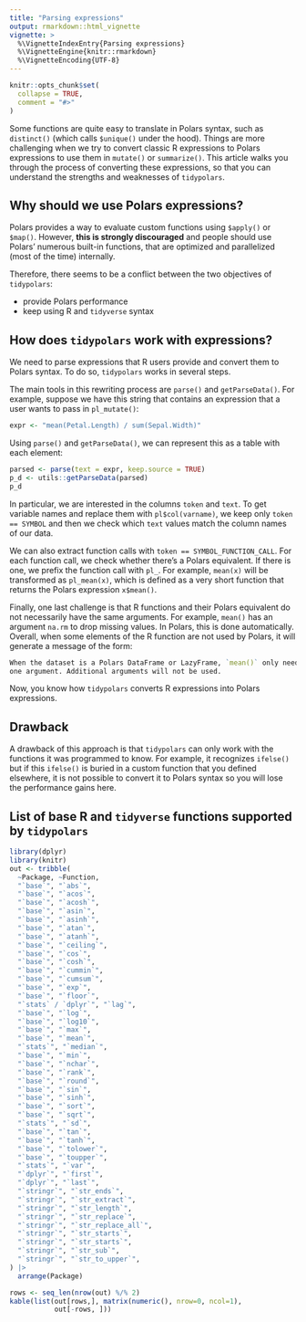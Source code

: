 ---
title: "Parsing expressions"
output: rmarkdown::html_vignette
vignette: >
  %\VignetteIndexEntry{Parsing expressions}
  %\VignetteEngine{knitr::rmarkdown}
  %\VignetteEncoding{UTF-8}
---

```{r, include = FALSE}
knitr::opts_chunk$set(
  collapse = TRUE,
  comment = "#>"
)
```

Some functions are quite easy to translate in Polars syntax, such as `distinct()`
(which calls `$unique()` under the hood). Things are more challenging when we
try to convert classic R expressions to Polars expressions to use them in 
`mutate()` or `summarize()`. This article walks you through the process of 
converting these expressions, so that you can understand the strengths and 
weaknesses of `tidypolars`.


## Why should we use Polars expressions?

Polars provides a way to evaluate custom functions using `$apply()` or `$map()`.
However, **this is strongly discouraged** and people should use Polars' numerous
built-in functions, that are optimized and parallelized (most of the time) 
internally.

Therefore, there seems to be a conflict between the two objectives of `tidypolars`:

* provide Polars performance
* keep using R and `tidyverse` syntax


## How does `tidypolars` work with expressions? 

We need to parse expressions that R users provide and convert them to Polars 
syntax. To do so, `tidypolars` works in several steps.

The main tools in this rewriting process are `parse()` and `getParseData()`. For
example, suppose we have this string that contains an expression that a user wants
to pass in `pl_mutate()`:

```{r}
expr <- "mean(Petal.Length) / sum(Sepal.Width)"
```

Using `parse()` and `getParseData()`, we can represent this as a table with each
element:

```{r}
parsed <- parse(text = expr, keep.source = TRUE)
p_d <- utils::getParseData(parsed)
p_d
```

In particular, we are interested in the columns `token` and `text`. To get variable
names and replace them with `pl$col(varname)`, we keep only `token == SYMBOL` and 
then we check which `text` values match the column names of our data. 

We can also extract function calls with `token == SYMBOL_FUNCTION_CALL`. For each
function call, we check whether there's a Polars equivalent. If there is 
one, we prefix the function call with `pl_`. For example, `mean(x)` will be 
transformed as `pl_mean(x)`, which is defined as a very short function that
returns the Polars expression `x$mean()`.

Finally, one last challenge is that R functions and their Polars equivalent 
do not necessarily have the same arguments. For example, `mean()` has an argument
`na.rm` to drop missing values. In Polars, this is done automatically. Overall,
when some elements of the R function are not used by Polars, it will generate
a message of the form:

```r
When the dataset is a Polars DataFrame or LazyFrame, `mean()` only needs 
one argument. Additional arguments will not be used. 

```

Now, you know how `tidypolars` converts R expressions into Polars expressions.


## Drawback

A drawback of this approach is that `tidypolars` can only work with the functions
it was programmed to know. For example, it recognizes `ifelse()` but if this
`ifelse()` is buried in a custom function that you defined elsewhere,
it is not possible to convert it to Polars syntax so you will lose the 
performance gains here.


## List of base R and `tidyverse` functions supported by `tidypolars` 


```{r echo=FALSE, message=FALSE}
library(dplyr)
library(knitr)
out <- tribble(
  ~Package, ~Function,
  "`base`", "`abs`",
  "`base`", "`acos`", 
  "`base`", "`acosh`", 
  "`base`", "`asin`",
  "`base`", "`asinh`", 
  "`base`", "`atan`", 
  "`base`", "`atanh`",
  "`base`", "`ceiling`",
  "`base`", "`cos`", 
  "`base`", "`cosh`",
  "`base`", "`cummin`",
  "`base`", "`cumsum`", 
  "`base`", "`exp`", 
  "`base`", "`floor`",
  "`stats` / `dplyr`", "`lag`",
  "`base`", "`log`", 
  "`base`", "`log10`",
  "`base`", "`max`", 
  "`base`", "`mean`", 
  "`stats`", "`median`", 
  "`base`", "`min`",
  "`base`", "`nchar`",
  "`base`", "`rank`",
  "`base`", "`round`",
  "`base`", "`sin`", 
  "`base`", "`sinh`", 
  "`base`", "`sort`",  
  "`base`", "`sqrt`", 
  "`stats`", "`sd`", 
  "`base`", "`tan`", 
  "`base`", "`tanh`",
  "`base`", "`tolower`",
  "`base`", "`toupper`",
  "`stats`", "`var`",
  "`dplyr`", "`first`",
  "`dplyr`", "`last`",
  "`stringr`", "`str_ends`",
  "`stringr`", "`str_extract`",
  "`stringr`", "`str_length`",
  "`stringr`", "`str_replace`",
  "`stringr`", "`str_replace_all`",
  "`stringr`", "`str_starts`",
  "`stringr`", "`str_starts`",
  "`stringr`", "`str_sub`",
  "`stringr`", "`str_to_upper`",
) |> 
  arrange(Package)

rows <- seq_len(nrow(out) %/% 2)
kable(list(out[rows,], matrix(numeric(), nrow=0, ncol=1),
           out[-rows, ])) 
```

